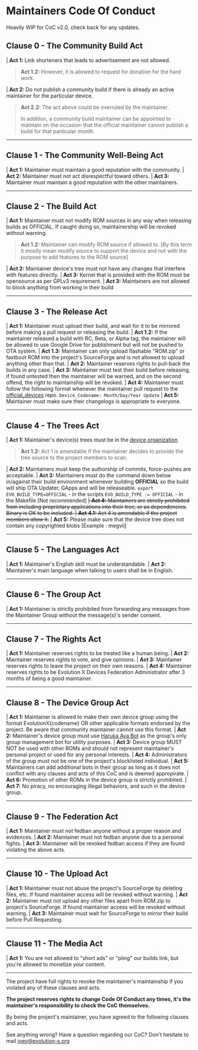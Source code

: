 
# Maintainers Code Of Conduct

<Callout type="warning">
  Heavily WIP for CoC v2.0, check back for any updates.
</Callout>

## **Clause 0 - The Community Build Act**

| **Act 1:** Link shorteners that leads to advertisement are not allowed.

> **Act 1.2:** However, it is allowed to request for donation for the hard work.

| **Act 2:** Do not publish a community build if there is already an active maintainer for the particular device.

> **Act 2.2:** The act above could be overruled by the maintainer.
>
> In addition, a community build maintainer can be appointed to maintain on the occasion that the official maintainer cannot publish a build for that particular month.

---

## **Clause 1 - The Community Well-Being Act**

| **Act 1:** Maintainer must maintain a good reputation with the community.
| **Act 2:** Maintainer must not act disrespectful toward others.
| **Act 3:** Maintainer must maintain a good reputation with the other maintainers.

---

## **Clause 2 - The Build Act**

| **Act 1:** Maintainer must not modify ROM sources in any way when releasing builds as OFFICIAL. If caught doing so, maintainership will be revoked without warning.

> **Act 1.2:** Maintainer can modify ROM source if allowed to. [By this term it mostly mean modify source to support the device and not with the purpose to add features to the ROM source]

| **Act 2:** Maintainer device's tree must not have any changes that interfere with features directly.
| **Act 3:** Kernel that is provided with the ROM must be opensource as per GPLv3 requirement.
| **Act 3:** Maintainers are not allowed to block anything from working in their build

---

## **Clause 3 - The Release Act**

| **Act 1:** Maintainer must upload their build, and wait for it to be mirrored before making a pull request or releasing the build.
| **Act 1.2:** If the maintainer released a build with RC, Beta, or Alpha tag, the maintainer will be allowed to use Google Drive for publishment but will not be pushed to OTA system.
| **Act 1.3:** Maintainer can only upload flashable "ROM.zip" or fastboot ROM into the project's SourceForge and is not allowed to upload anything other than that.
| **Act 2:** Maintainer reserves rights to pull-back the builds in any case.
| **Act 3:** Maintainer must test their build before releasing, if found untested then the maintainer will be warned, and on the second offend, the right to maintainship will be revoked.
| **Act 4:** Maintainer must follow the following format whenever the maintainer pull request to the [official_devices](https://github.com/evolution-x-devices/official_devices) repo.
`Device_Codename: Month/Day/Year Update`
| **Act 5:** Maintainer must make sure their changelogs is appropriate to everyone.

---

## **Clause 4 - The Trees Act**

| **Act 1:** Maintainer's device(s) trees must be in the [device organization](https://github.com/Evolution-X-Devices)

> **Act 1.2:** Act 1 is amendable if the maintainer decides to provide the tree source to the project members to scan.

| **Act 2:** Maintainers must keep the authorship of commits, force-pushes are acceptable.
| **Act 3:** Maintainers must do the command down below in/against their build environment whenever building **OFFICIAL** so the build will ship OTA Updater, GApps and will be releaseable.
`export EVO_BUILD_TYPE=OFFICIAL` - in the scripts
`EVO_BUILD_TYPE := OFFICIAL` - in the Makefile [Not recommended]
~~| **Act 4:** Maintainers are strictly prohibited from including proprietary applications into their tree, or as dependencies. Binary is OK to be included.
| **Act 4.1:** Act 4 is amendable if the project members allow it.~~
| **Act 5:** Please make sure that the device tree does not contain any copyrighted blobs [Example : megvii]

---

## **Clause 5 - The Languages Act**

| **Act 1:** Maintainer's English skill must be understandable.
| **Act 2:** Maintainer's main language when talking to users shall be in English.

---

## **Clause 6 - The Group Act**

| **Act 1:** Maintainer is strictly prohibited from forwarding any messages from the Maintainer Group without the message(s)'s sender consent.

---

## **Clause 7 - The Rights Act**

| **Act 1:** Maintainer reserves rights to be treated like a human being.
| **Act 2:** Maintainer reserves rights to vote, and give opinions.
| **Act 3:** Maintainer reserves rights to leave the project on their own reasons.
| **Act 4:** Maintainer reserves rights to be Evolution X Devices Federation Administrator after 3 months of being a good maintainer.

---

## **Clause 8 - The Device Group Act**

| **Act 1:** Maintainer is allowed to make their own device group using the format EvolutionX\{codename\} OR other applicable formats endorsed by the project. Be aware that community maintainer cannot use this format.
| **Act 2:** Maintainer's device group must use [Haruka Aya Bot](https://t.me/HarukaAyaBot) as the group's only group management bot for utility purposes.
| **Act 3:** Device group MUST NOT be used with other ROMs and should not represent maintainer's personal project or used for any personal interests.
| **Act 4:** Administrators of the group must not be one of the project's blocklisted individual.
| **Act 5:** Maintainers can add additional bots in their group as long as it does not conflict with any clauses and acts of this CoC and is deemed appropirate.
| **Act 6:** Promotion of other ROMs in the device group is strictly prohibited.
| **Act 7:** No piracy, no encouraging illegal behaviors, and such in the device group.

---

## **Clause 9 - The Federation Act**

| **Act 1:** Maintainer must not fedban anyone without a proper reason and evidences.
| **Act 2:** Maintainer must not fedban anyone due to a personal fights.
| **Act 3:** Maintainer will be revoked fedban access if they are found violating the above acts.

---

## **Clause 10 - The Upload Act**

| **Act 1:** Maintainer must not abuse the project's SourceForge by deleting files, etc. If found maintainer access will be revoked without warning.
| **Act 2:** Maintainer must not upload any other files apart from ROM.zip to project's SourceForge. If found maintainer access will be revoked without warning.
| **Act 3:** Maintainer must wait for SourceForge to mirror their build before Pull Requesting.

---

## **Clause 11 - The Media Act**

| **Act 1:** You are not allowed to "short ads" or "pling" our builds link, but you're allowed to monetize your content.

---

The project have full rights to revoke the maintainer's maintainship if you violated any of these clauses and acts.

**The project reserves rights to change Code Of Conduct any times, it's the maintainer's responsibility to check the CoC themselves.**

By being the project's maintainer, you have agreed to the following clauses and acts.

See anything wrong? Have a question regarding our CoC? Don't hesitate to mail joey@evolution-x.org
